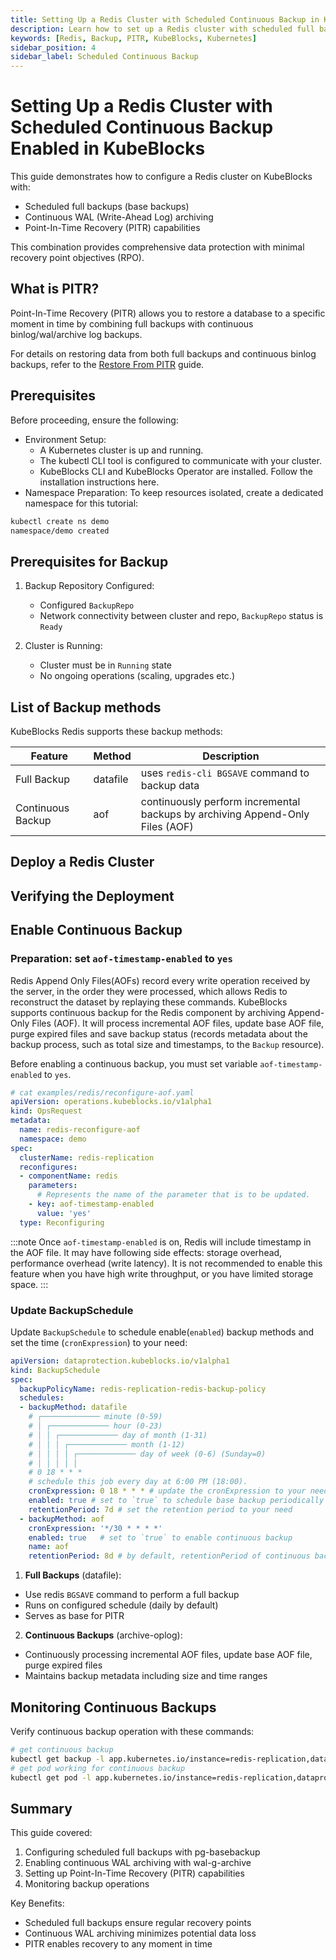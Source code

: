 ```yaml
---
title: Setting Up a Redis Cluster with Scheduled Continuous Backup in KubeBlocks
description: Learn how to set up a Redis cluster with scheduled full backups and continuous incremental backups enabled in KubeBlocks.
keywords: [Redis, Backup, PITR, KubeBlocks, Kubernetes]
sidebar_position: 4
sidebar_label: Scheduled Continuous Backup
---
```


# Setting Up a Redis Cluster with Scheduled Continuous Backup Enabled in KubeBlocks

This guide demonstrates how to configure a Redis cluster on KubeBlocks with:

- Scheduled full backups (base backups)
- Continuous WAL (Write-Ahead Log) archiving
- Point-In-Time Recovery (PITR) capabilities

This combination provides comprehensive data protection with minimal recovery point objectives (RPO).

## What is PITR?
Point-In-Time Recovery (PITR) allows you to restore a database to a specific moment in time by combining full backups with continuous binlog/wal/archive log backups.

For details on restoring data from both full backups and continuous binlog backups, refer to the [Restore From PITR](restore-with-pitr.mdx)  guide.

## Prerequisites

Before proceeding, ensure the following:
- Environment Setup:
    - A Kubernetes cluster is up and running.
    - The kubectl CLI tool is configured to communicate with your cluster.
    - KubeBlocks CLI and KubeBlocks Operator are installed. Follow the installation instructions here.
- Namespace Preparation: To keep resources isolated, create a dedicated namespace for this tutorial:

```bash
kubectl create ns demo
namespace/demo created
```

## Prerequisites for Backup

1. Backup Repository Configured:
   - Configured `BackupRepo`
   - Network connectivity between cluster and repo, `BackupRepo` status is `Ready`

2. Cluster is Running:
   - Cluster must be in `Running` state
   - No ongoing operations (scaling, upgrades etc.)

## List of Backup methods

KubeBlocks Redis supports these backup methods:

| Feature           | Method          | Description |
|-------------|--------|------------|
| Full Backup | datafile  | uses `redis-cli BGSAVE` command to backup data |
| Continuous Backup | aof | continuously perform incremental backups by archiving Append-Only Files (AOF) |

## Deploy a Redis Cluster


<CreateCluster />

## Verifying the Deployment


<VerifyCluster />

## Enable Continuous Backup

### Preparation: set `aof-timestamp-enabled` to `yes`
Redis Append Only Files(AOFs) record every write operation received by the server, in the order they were processed, which allows Redis to reconstruct the dataset by replaying these commands.
KubeBlocks supports continuous backup for the Redis component by archiving Append-Only Files (AOF). It will process incremental AOF files, update base AOF file, purge expired files and save backup status (records metadata about the backup process, such as total size and timestamps, to the `Backup` resource).

Before enabling a continuous backup, you must set variable `aof-timestamp-enabled` to `yes`.

```yaml
# cat examples/redis/reconfigure-aof.yaml
apiVersion: operations.kubeblocks.io/v1alpha1
kind: OpsRequest
metadata:
  name: redis-reconfigure-aof
  namespace: demo
spec:
  clusterName: redis-replication
  reconfigures:
  - componentName: redis
    parameters:
      # Represents the name of the parameter that is to be updated.
    - key: aof-timestamp-enabled
      value: 'yes'
  type: Reconfiguring
```

:::note
Once `aof-timestamp-enabled` is on, Redis will include timestamp in the AOF file.
It may have following side effects: storage overhead, performance overhead (write latency).
It is not recommended to enable this feature when you have high write throughput, or you have limited storage space.
:::

### Update BackupSchedule

Update `BackupSchedule` to schedule enable(`enabled`) backup methods and set the time (`cronExpression`) to your need:

```yaml
apiVersion: dataprotection.kubeblocks.io/v1alpha1
kind: BackupSchedule
spec:
  backupPolicyName: redis-replication-redis-backup-policy
  schedules:
  - backupMethod: datafile
    # ┌───────────── minute (0-59)
    # │ ┌───────────── hour (0-23)
    # │ │ ┌───────────── day of month (1-31)
    # │ │ │ ┌───────────── month (1-12)
    # │ │ │ │ ┌───────────── day of week (0-6) (Sunday=0)
    # │ │ │ │ │
    # 0 18 * * *
    # schedule this job every day at 6:00 PM (18:00).
    cronExpression: 0 18 * * * # update the cronExpression to your need
    enabled: true # set to `true` to schedule base backup periodically
    retentionPeriod: 7d # set the retention period to your need
  - backupMethod: aof
    cronExpression: '*/30 * * * *'
    enabled: true   # set to `true` to enable continuous backup
    name: aof
    retentionPeriod: 8d # by default, retentionPeriod of continuous backup is 1d more than that of a full backup.
```

1. **Full Backups** (datafile):
  - Use redis `BGSAVE` command to perform a full backup
  - Runs on configured schedule (daily by default)
  - Serves as base for PITR

2. **Continuous Backups** (archive-oplog):
  - Continuously processing incremental AOF files, update base AOF file, purge expired files
  - Maintains backup metadata including size and time ranges

## Monitoring Continuous Backups

Verify continuous backup operation with these commands:
```bash
# get continuous backup
kubectl get backup -l app.kubernetes.io/instance=redis-replication,dataprotection.kubeblocks.io/backup-type=Continuous -n demo
# get pod working for continuous backup
kubectl get pod -l app.kubernetes.io/instance=redis-replication,dataprotection.kubeblocks.io/backup-type=Continuous -n demo
```

## Summary

This guide covered:
1. Configuring scheduled full backups with pg-basebackup
2. Enabling continuous WAL archiving with wal-g-archive
3. Setting up Point-In-Time Recovery (PITR) capabilities
4. Monitoring backup operations

Key Benefits:
- Scheduled full backups ensure regular recovery points
- Continuous WAL archiving minimizes potential data loss
- PITR enables recovery to any moment in time